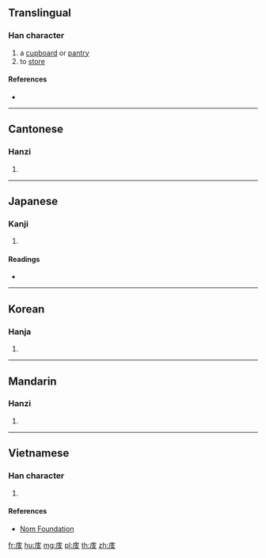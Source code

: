 {{character info/new}}
==Translingual==

===Han character===
{{Han char|rn=53|rad=广|as=04|sn=7|four=00247|canj=IJE,XIJE|ids=⿸广支}}

# a [[cupboard]] or [[pantry]]
# to [[store]]

====References====
* {{Han ref|kx=0343.270|dkj=09245|dj=0653.140|hdz=20873.210|uh=5E8B|ud=24203|bh=CACD|bd=51917}}

----

==Cantonese==

===Hanzi===
{{yue-hanzi|jyut=[[gei2]], [[gwai2]]|y=gei2, gwai2}}

# {{defn|lang=yue|sort=广04}}

----

==Japanese==

===Kanji===
{{ja-kanji|grade=|rs=广04}}

# {{defn|lang=ja|sort=广04}}

====Readings====
* {{ja-readings|on=[[き]] (ki)|kun=[[とだな]] (todana)}}

----

==Korean==

===Hanja===
{{ko-hanja|hangeul=기|rv=gi|mr=ki}}

# {{defn|lang=ko|sort=广04}}

----

==Mandarin==

===Hanzi===
{{cmn-hanzi|pin=[[guǐ]] ([[gui3]])|wg=kuei<sup>3</sup>}}

# {{defn|lang=cmn|sort=广04}}

----

==Vietnamese==

===Han character===
{{vi-readings|rs=广04|hanviet=kĩ}}

# {{defn|lang=vi|sort=广04}}

====References====
* [http://nomfoundation.org/common/nom_details.php?codepoint=5e8b Nom Foundation]

[[fr:庋]]
[[hu:庋]]
[[mg:庋]]
[[pl:庋]]
[[th:庋]]
[[zh:庋]]